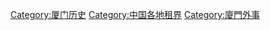 {{Catnav|頁面分類|各種主題的頁面分類|依中国各省来作的分类|中国各地历史|福建歷史}}
{{Catnav|頁面分類|各種主題的頁面分類|依中国各省来作的分类|中国各地历史|中国各地租界}}

[[Category:厦门历史|Category:厦门历史]]
[[Category:中国各地租界|Category:中国各地租界]]
[[Category:廈門外事|Category:廈門外事]]
